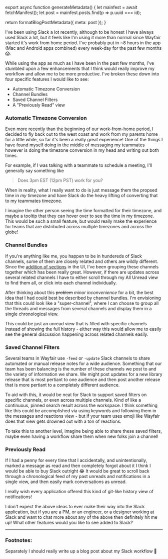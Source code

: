 

export async function generateMetadata() {
  let mainfest = await fetchManifest();
  let post = mainfest.posts.find(p => p.uuid === id);

  return formatBlogPostMetadata({ meta: post });
}

<BlogPage id={id}>


I've been using Slack a lot recently, although to be honest I have always used
Slack a lot, but it feels like I'm using it more than normal since Wayfair
started it's work from home period. I've probably put in ~8 hours in the app
(Mac and Android apps combined) every week-day for the past few months 😱.

While using the app as much as I have been in the past few months, I've stumbled
upon a few enhancements that I think would really improve my workflow and allow
me to be more productive<FootnoteRef id="1" />. I've broken these down into four
specific features I would like to see:

- Automatic Timezone Conversion
- Channel Bundles
- Saved Channel Filters
- A "Previously Read" view

### Automatic Timezone Conversion

Even more recently than the beginning of our work-from-home period, I decided to
fly back out to the west coast and work from my parents home for a little while,
so far it's been a really great experience! One of the things I have found
myself doing in the middle of messaging my teammates however is doing the
timezone conversion in my head and writing out both times.

For example, if I was talking with a teammate to schedule a meeting, I'll
generally say something like

> Does 3pm EST (12pm PST) work for you?

When in reality, what I really want to do is just message them the propsed time
in _my_ timezone and have Slack do the heavy lifting of converting that to my
teammates timezone.

I imagine the other person seeing the time formatted for their timezone, and
maybe a tooltip that they can hover over to see the time in my timezone. This
would be such a small feature, but would really make the experience for teams
that are distributed across multiple timezones and across the globe!

### Channel Bundles

If you're anything like me, you happen to be in hundereds of Slack channels,
some of them are closely related and others are wildly different. Since the
[addition of sections](https://slackhq.com/simpler-more-organized-slack) in the
UI, I've been grouping these channels together which has been really great.
However, if there are updates across several related channels I have to either
scroll through my All Unread view to find them all, or click into each channel
individually.

After thinking about this ~~problem~~ _minor inconvenience_ for a bit, the best
idea that I had could best be described by channel bundles. I'm envisioning that
this could look like a "super-channel", where I can choose to group all the
threads and messages from several channels and display them in a single
chronological view.

This could be just an unread view that is filled with specific channels instead
of showing the full history - either way this would allow me to easily see the
general discussion happening across related channels easily.

### Saved Channel Filters

Several teams in Wayfair use `-feed` or `-update` Slack channels to share
automated or manual release notes for a wide audience. Something that our team
has been balancing is the number of these channels we post to and the variety of
information we share. We might post updates for a new library release that is
most pertiant to one audience and then post another release that is more
pertiant to a completely different audience.

To aid with this, it would be neat for Slack to support saved filters on
specific channels, or even across multiple channels. Kind of like a continuous,
pinned search result across the workspace. I think something like this could be
accomplished via using keywords and following them in the messages and reactions
view - but if your team uses emoji like Wayfair does that view gets drowned out
with a ton of reactions.

To take this to another level, imagine being able to share these saved filters,
maybe even having a workflow share them when new folks join a channel!

### Previously Read

If I had a penny for every time that I accidentally, and unintentionally, marked
a message as read and then completely forgot about it I think I would be able to
buy Slack outright 😂 It would be great to scroll back through a chronological
feed of my past unreads and notifications in a single view, and then easily mark
conversations as unread.

I really wish every application offered this kind of git-like history view of
notifications!

I don't expect the above ideas to ever make their way into the Slack
application, but if you are a PM, or an engineer, or a designer working at Slack
and want to chat more about any of the above then definitely hit me up! What
other features would you like to see added to Slack?

<Spacer />

---

<Spacer />

### Footnotes:

<Footnote id="1">Separately I should really write up a blog post about my Slack
workflow 🤔</Footnote>


</BlogPage>